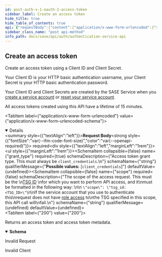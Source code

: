 ```yaml
---
id: post-auth-v-1-oauth-2-access-token
sidebar_label: Create an access token
hide_title: true
hide_table_of_contents: true
api: {"requestBody":{"content":{"application/x-www-form-urlencoded":{"schema":{"required":["grant_type"],"properties":{"grant_type":{"description":"Access token grant type. This must always be `client_credentials`.\n","enum":["client_credentials"],"type":"string"},"scope":{"description":"The scope of the access request. This must be the \n[TSG ID](/sase/docs/tenant-service-groups) \nfor which you want to perform API access, and it\nmust be formatted in the following way: \n\n  `\"scope\": \"tsg_id:<TSG_ID>\"`\n\nIf the service account that you use to authenticate this\nrequest does not have [role access](/sase/docs/roles) to\nthe TSG specified in this scope, this API call will\nfail.\n","type":"string"}}}}},"required":true},"tags":["AuthService"],"responses":{"200":{"content":{"application/json":{"schema":{"type":"object","properties":{"access_token":{"description":"The access token issued by the authorization server","type":"string"},"token_type":{"description":"The type of the token issued (default bearer)","type":"string"},"expires_in":{"description":"The lifetime in seconds of the access token.","type":"integer"},"scope":{"description":"The scopes contained in the access token.","type":"string"}}}}},"description":"Returns an access token and access token metadata."},"400":{"description":"Invalid Request"},"401":{"description":"Invalid Client"}},"security":[{"Basic":[]}],"description":"Create an access token using a Client ID and Client Secret.\n\nYour Client ID is your HTTP basic authentication username, your \nClient Secret is your HTTP basic authentication password.\n\nYour Client ID and Client Secrets are created by the SASE Service when you \n[create a service account](/sase/docs/service-accounts)\nor\n[reset your service account](/sase/api/iam/serviceaccounts#operation/resetservice_account).\n\nAll access tokens created using this API have a lifetime of 15 minutes.\n","operationId":"post-auth-v1-oauth2-access_token","method":"post","path":"/auth/v1/oauth2/access_token","servers":[{"url":"https://auth.apps.paloaltonetworks.com"}],"securitySchemes":{"Basic":{"type":"http","scheme":"basic"},"Bearer":{"type":"http","scheme":"bearer"}},"info":{"title":"Authentication Service API","version":"1.0","description":"This service is used to obtain access tokens, and inspect user information\nfound on the access token.\n","contact":{}},"postman":{"name":"Create an access token","description":{"content":"Create an access token using a Client ID and Client Secret.\n\nYour Client ID is your HTTP basic authentication username, your \nClient Secret is your HTTP basic authentication password.\n\nYour Client ID and Client Secrets are created by the SASE Service when you \n[create a service account](/sase/docs/service-accounts)\nor\n[reset your service account](/sase/api/iam/serviceaccounts#operation/resetservice_account).\n\nAll access tokens created using this API have a lifetime of 15 minutes.\n","type":"text/plain"},"url":{"path":["auth","v1","oauth2","access_token"],"host":["{{baseUrl}}"],"query":[],"variable":[]},"header":[{"key":"Content-Type","value":"application/x-www-form-urlencoded"},{"key":"Accept","value":"application/json"}],"method":"POST","body":{"mode":"urlencoded","urlencoded":[]},"auth":{"type":"basic","basic":[{"type":"any","value":"<Basic Auth Username>","key":"username"},{"type":"any","value":"<Basic Auth Password>","key":"password"}]}}}
sidebar_class_name: "post api-method"
info_path: docs/sase/api/auth/authentication-service-api
---
```



## Create an access token



Create an access token using a Client ID and Client Secret.

Your Client ID is your HTTP basic authentication username, your 
Client Secret is your HTTP basic authentication password.

Your Client ID and Client Secrets are created by the SASE Service when you 
[create a service account](/sase/docs/service-accounts)
or
[reset your service account](/sase/api/iam/serviceaccounts#operation/resetservice_account).

All access tokens created using this API have a lifetime of 15 minutes.


<MimeTabs><TabItem label={"application/x-www-form-urlencoded"} value={"application/x-www-form-urlencoded-schema"}><details style={{}} data-collapsed={false} open={true}><summary style={{"textAlign":"left"}}><strong>Request Body</strong><strong style={{"fontSize":"var(--ifm-code-font-size)","color":"var(--openapi-required)"}}> required</strong></summary><div style={{"textAlign":"left","marginLeft":"1rem"}}></div><ul style={{"marginLeft":"1rem"}}><SchemaItem collapsible={false} name={"grant_type"} required={true} schemaDescription={"Access token grant type. This must always be `client_credentials`.\n"} schemaName={"string"} qualifierMessage={"**Possible values:** [`client_credentials`]"} defaultValue={undefined}></SchemaItem><SchemaItem collapsible={false} name={"scope"} required={false} schemaDescription={"The scope of the access request. This must be the \n[TSG ID](/sase/docs/tenant-service-groups) \nfor which you want to perform API access, and it\nmust be formatted in the following way: \n\n  `\"scope\": \"tsg_id:<TSG_ID>\"`\n\nIf the service account that you use to authenticate this\nrequest does not have [role access](/sase/docs/roles) to\nthe TSG specified in this scope, this API call will\nfail.\n"} schemaName={"string"} qualifierMessage={undefined} defaultValue={undefined}></SchemaItem></ul></details></TabItem></MimeTabs><div><ApiTabs><TabItem label={"200"} value={"200"}><div>

Returns an access token and access token metadata.

</div><div><MimeTabs groupId={"mime-type"}><TabItem label={"application/json"} value={"application/json"}><SchemaTabs groupId={"schema-tabs"}><TabItem label={"Schema"} value={"Schema"}><details style={{}} data-collapsed={false} open={true}><summary style={{"textAlign":"left"}}><strong>Schema</strong></summary><div style={{"textAlign":"left","marginLeft":"1rem"}}></div><ul style={{"marginLeft":"1rem"}}><SchemaItem collapsible={false} name={"access_token"} required={false} schemaDescription={"The access token issued by the authorization server"} schemaName={"string"} qualifierMessage={undefined} defaultValue={undefined}></SchemaItem><SchemaItem collapsible={false} name={"token_type"} required={false} schemaDescription={"The type of the token issued (default bearer)"} schemaName={"string"} qualifierMessage={undefined} defaultValue={undefined}></SchemaItem><SchemaItem collapsible={false} name={"expires_in"} required={false} schemaDescription={"The lifetime in seconds of the access token."} schemaName={"integer"} qualifierMessage={undefined} defaultValue={undefined}></SchemaItem><SchemaItem collapsible={false} name={"scope"} required={false} schemaDescription={"The scopes contained in the access token."} schemaName={"string"} qualifierMessage={undefined} defaultValue={undefined}></SchemaItem></ul></details></TabItem></SchemaTabs></TabItem></MimeTabs></div></TabItem><TabItem label={"400"} value={"400"}><div>

Invalid Request

</div><div></div></TabItem><TabItem label={"401"} value={"401"}><div>

Invalid Client

</div><div></div></TabItem></ApiTabs></div>
      